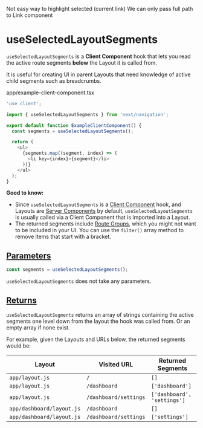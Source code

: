 Not easy way to highlight selected (current link)
We can only pass full path to Link component

# useSelectedLayoutSegments

`useSelectedLayoutSegments` is a **Client Component** hook that lets you read the active route segments **below** the Layout it is called from.

It is useful for creating UI in parent Layouts that need knowledge of active child segments such as breadcrumbs.

app/example-client-component.tsx

```ts
'use client';

import { useSelectedLayoutSegments } from 'next/navigation';

export default function ExampleClientComponent() {
  const segments = useSelectedLayoutSegments();

  return (
    <ul>
      {segments.map((segment, index) => (
        <li key={index}>{segment}</li>
      ))}
    </ul>
  );
}
```

**Good to know:**

- Since `useSelectedLayoutSegments` is a [Client Component](/docs/getting-started/react-essentials#client-components) hook, and Layouts are [Server Components](/docs/getting-started/react-essentials#server-components) by default, `useSelectedLayoutSegments` is usually called via a Client Component that is imported into a Layout.
- The returned segments include [Route Groups](/docs/app/building-your-application/routing/defining-routes#route-groups), which you might not want to be included in your UI. You can use the `filter()` array method to remove items that start with a bracket.

## [Parameters](#parameters)

```ts
const segments = useSelectedLayoutSegments();
```

`useSelectedLayoutSegments` does not take any parameters.

## [Returns](#returns)

`useSelectedLayoutSegments` returns an array of strings containing the active segments one level down from the layout the hook was called from. Or an empty array if none exist.

For example, given the Layouts and URLs below, the returned segments would be:

<table>
  <thead>
    <tr>
      <th>Layout</th>
      <th>Visited URL</th>
      <th>Returned Segments</th>
    </tr>
  </thead>
  <tbody>
    <tr>
      <td>
        <code>app/layout.js</code>
      </td>
      <td>
        <code>/</code>
      </td>
      <td>
        <code>[]</code>
      </td>
    </tr>
    <tr>
      <td>
        <code>app/layout.js</code>
      </td>
      <td>
        <code>/dashboard</code>
      </td>
      <td>
        <code>['dashboard']</code>
      </td>
    </tr>
    <tr>
      <td>
        <code>app/layout.js</code>
      </td>
      <td>
        <code>/dashboard/settings</code>
      </td>
      <td>
        <code>['dashboard', 'settings']</code>
      </td>
    </tr>
    <tr>
      <td>
        <code>app/dashboard/layout.js</code>
      </td>
      <td>
        <code>/dashboard</code>
      </td>
      <td>
        <code>[]</code>
      </td>
    </tr>
    <tr>
      <td>
        <code>app/dashboard/layout.js</code>
      </td>
      <td>
        <code>/dashboard/settings</code>
      </td>
      <td>
        <code>['settings']</code>
      </td>
    </tr>
  </tbody>
</table>
